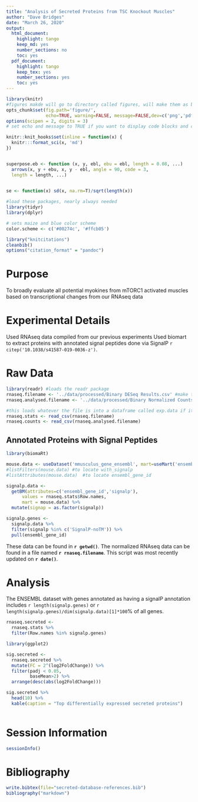 ```yaml
---
title: "Analysis of Secreted Proteins from TSC Knockout Muscles"
author: "Dave Bridges"
date: "March 26, 2020"
output:
  html_document:
    highlight: tango
    keep_md: yes
    number_sections: no
    toc: yes
  pdf_document:
    highlight: tango
    keep_tex: yes
    number_sections: yes
    toc: yes
---
```


```r
library(knitr)
#figures makde will go to directory called figures, will make them as both png and pdf files 
opts_chunk$set(fig.path='figure/',
               echo=TRUE, warning=FALSE, message=FALSE,dev=c('png','pdf'))
options(scipen = 2, digits = 3)
# set echo and message to TRUE if you want to display code blocks and code output respectively

knitr::knit_hooks$set(inline = function(x) {
  knitr:::format_sci(x, 'md')
})


superpose.eb <- function (x, y, ebl, ebu = ebl, length = 0.08, ...)
  arrows(x, y + ebu, x, y - ebl, angle = 90, code = 3,
  length = length, ...)

  
se <- function(x) sd(x, na.rm=T)/sqrt(length(x))

#load these packages, nearly always needed
library(tidyr)
library(dplyr)

# sets maize and blue color scheme
color.scheme <- c('#00274c', '#ffcb05')

library("knitcitations")
cleanbib()
options("citation_format" = "pandoc")
```

# Purpose

To broadly evaluate all potential myokines from mTORC1 activated muscles based on transcriptional changes from our RNAseq data 

# Experimental Details

Used RNAseq data compiled from our previous experiments  Used biomart to extract proteins with annotated signal peptides done via SignalP `r citep('10.1038/s41587-019-0036-z')`.

# Raw Data

```r
library(readr) #loads the readr package
rnaseq.filename <- '../data/processed/Binary DESeq Results.csv' #make this a separate line, you can use any variable you want
rnaseq.analysed.filename <- '../data/processed/Binary Normalized Counts.csv'

#this loads whatever the file is into a dataframe called exp.data if it exists
rnaseq.stats <- read_csv(rnaseq.filename)
rnaseq.counts <- read_csv(rnaseq.analysed.filename)
```

## Annotated Proteins with Signal Peptides

```r
library(biomaRt)

mouse.data <- useDataset('mmusculus_gene_ensembl', mart=useMart('ensembl'))
#listFilters(mouse.data) #to locate with_signalp
#listAttributes(mouse.data)  #to locate ensembl_gene_id

signalp.data <- 
  getBM(attributes=c('ensembl_gene_id','signalp'), 
      values = rnaseq.stats$Row.names, 
      mart = mouse.data) %>%
  mutate(signap = as.factor(signalp))

signalp.genes <-
  signalp.data %>%
  filter(signalp %in% c('SignalP-noTM')) %>%
  pull(ensembl_gene_id)
```

These data can be found in **`r getwd()`**.  The normalized RNAseq data can be found in a file named **`r rnaseq.filename`**.  This script was most recently updated on **`r date()`**.

# Analysis

The ENSEMBL dataset with genes annotated as having a signalP annotation includes `r length(signalp.genes)` or `r length(signalp.genes)/dim(signalp.data)[1]*100`% of all genes.

```r
rnaseq.secreted <-
  rnaseq.stats %>%
  filter(Row.names %in% signalp.genes) 

library(ggplot2)

sig.secreted <- 
  rnaseq.secreted %>%
  mutate(FC = 2^(log2FoldChange)) %>%
  filter(padj < 0.05,
         baseMean>2) %>%
  arrange(desc(abs(log2FoldChange))) 

sig.secreted %>%
  head(10) %>%
  kable(caption = "Top differentially expressed secreted proteins")
  
```


# Session Information

```r
sessionInfo()
```

# Bibliography

```r
write.bibtex(file="secreted-database-references.bib")
bibliography("markdown")
```